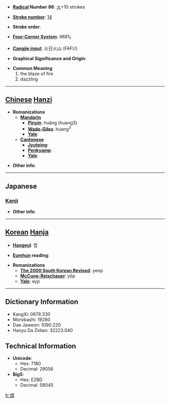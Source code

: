 * '''[[Wiktionary:Chinese radical index| Radical]] Number 86''': [[Wiktionary:Chinese radical index 火|火]]+10 strokes

* '''[[Wiktionary:Chinese total strokes index|Stroke number]]''': [[Wiktionary:Chinese total strokes index 14|14]]

* '''Stroke order''': 

* '''[[Wiktionary:Chinese four corner index|Four-Corner System]]''': 9681<sub>1</sub>

* '''[[Wiktionary:Chinese Cangjie index|Cangjie input]]''': 火日火山 (FAFU)

* '''Graphical Significance and Origin''': 

* '''Common Meaning'''
*#the blaze of fire
*# dazzling


----

== [[Chinese]] [[Hanzi]] ==

* '''Romanizations'''
** '''[[Mandarin]]'''
*** '''[[Pinyin]]''': huǎng (huang3)
*** '''[[Wade-Giles]]''': huang<sup>3</sup>
*** '''[[Yale]]''': 
** '''[[Cantonese]]'''
*** '''[[Jyutping]]''':
*** '''[[Penkyamp]]''': 
*** '''[[Yale]]''': 

* '''Other info''': 

----

==Japanese==
===[[Kanji]]===
{{kanji|on readings=[[よう]] (yō), [[きょう]] (kyō), [[こう]] (kō)|kun readings=[[さかん]] (sakan)}}

* '''Other info''':  

----

== [[Korean]] [[Hanja]] ==

* '''[[Hangeul]]''': 엽

* '''[[Eumhun]] reading''': 

* '''Romanizations'''
** '''[[The 2000 South Korean Revised Romanization|The 2000 South Korean Revised]]''': yeop
** '''[[McCune-Reischauer]]''': yŏp
** '''[[Yale]]''': eyp

----

== Dictionary Information ==

* KangXi: 0678.330
* Morobashi: 19280
* Dae Jaweon: 1090.220
* Hanyu Da Zidian: 32223.040

== Technical Information ==

* '''Unicode''':
** Hex: 7180
** Decimal: 29056
* '''Big5''':
** Hex: E2BD
** Decimal: 58045

[[fr:熀]]